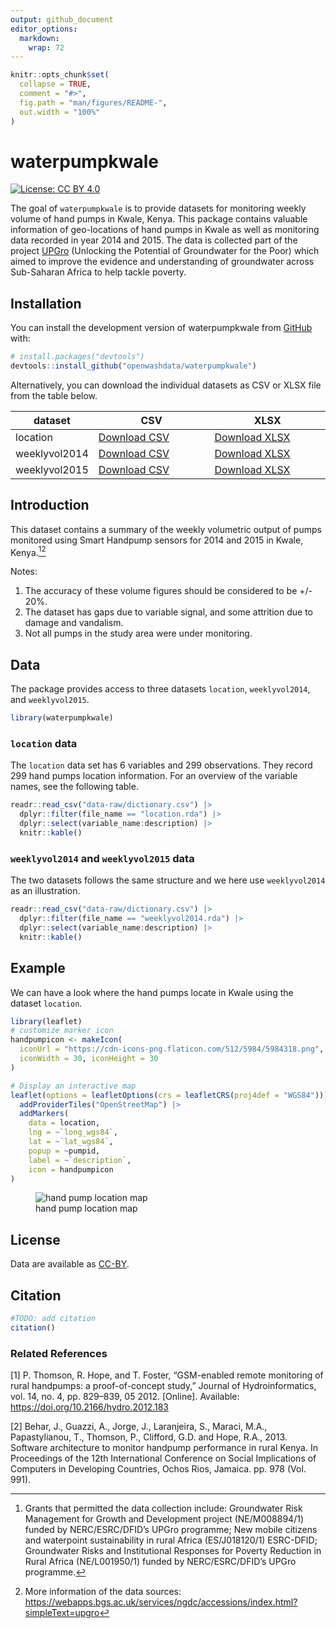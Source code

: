 ```yaml
---
output: github_document
editor_options: 
  markdown: 
    wrap: 72
---
```


<!-- README.md is generated from README.Rmd. Please edit that file -->

```r
knitr::opts_chunk$set(
  collapse = TRUE,
  comment = "#>",
  fig.path = "man/figures/README-",
  out.width = "100%"
)
```

# waterpumpkwale

<!-- badges: start -->

[![License: CC BY
4.0](https://img.shields.io/badge/License-CC_BY_4.0-lightgrey.svg)](https://creativecommons.org/licenses/by/4.0/)

<!-- badges: end -->

The goal of `waterpumpkwale` is to provide datasets for monitoring
weekly volume of hand pumps in Kwale, Kenya. This package contains
valuable information of geo-locations of hand pumps in Kwale as well as
monitoring data recorded in year 2014 and 2015. The data is collected
part of the project [UPGro](https://upgro.org) (Unlocking the Potential
of Groundwater for the Poor) which aimed to improve the evidence and
understanding of groundwater across Sub-Saharan Africa to help tackle
poverty.

## Installation

You can install the development version of waterpumpkwale from
[GitHub](https://github.com/waterpumpkwale) with:

``` r
# install.packages("devtools")
devtools::install_github("openwashdata/waterpumpkwale")
```

Alternatively, you can download the individual datasets as CSV or XLSX
file from the table below.

| dataset       | CSV                                                                                                    | XLSX                                                                                                     |
|------------------|---------------------------|---------------------------|
| location      | [Download CSV](https://github.com/openwashdata/waterpumpkwale/raw/main/inst/extdata/location.csv)      | [Download XLSX](https://github.com/openwashdata/waterpumpkwale/raw/main/inst/extdata/location.xlsx)      |
| weeklyvol2014 | [Download CSV](https://github.com/openwashdata/waterpumpkwale/raw/main/inst/extdata/weeklyvol2014.csv) | [Download XLSX](https://github.com/openwashdata/waterpumpkwale/raw/main/inst/extdata/weeklyvol2014.xlsx) |
| weeklyvol2015 | [Download CSV](https://github.com/openwashdata/waterpumpkwale/raw/main/inst/extdata/weeklyvol2015.csv) | [Download XLSX](https://github.com/openwashdata/waterpumpkwale/raw/main/inst/extdata/weeklyvol2015.xlsx) |

## Introduction

This dataset contains a summary of the weekly volumetric output of pumps
monitored using Smart Handpump sensors for 2014 and 2015 in Kwale, Kenya.[^1][^2]

[^1]: Grants that permitted the data collection include: Groundwater
    Risk Management for Growth and Development project (NE/M008894/1)
    funded by NERC/ESRC/DFID's UPGro programme; New mobile citizens and
    waterpoint sustainability in rural Africa (ES/J018120/1) ESRC-DFID;
    Groundwater Risks and Institutional Responses for Poverty Reduction
    in Rural Africa (NE/L001950/1) funded by NERC/ESRC/DFID's UPGro
    programme.

[^2]: More information of the data sources:
    <https://webapps.bgs.ac.uk/services/ngdc/accessions/index.html?simpleText=upgro>

Notes:

1.  The accuracy of these volume figures should be considered to be +/-
    20%.
2.  The dataset has gaps due to variable signal, and some attrition due
    to damage and vandalism.
3.  Not all pumps in the study area were under monitoring.


## Data

The package provides access to three datasets `location`,
`weeklyvol2014`, and `weeklyvol2015`.

```r
library(waterpumpkwale)
```
### `location` data

The `location` data set has 6 variables and 299 observations. 
They record 299 hand pumps location information.
For an overview of the variable names, see the following table.  


```r
readr::read_csv("data-raw/dictionary.csv") |>
  dplyr::filter(file_name == "location.rda") |>
  dplyr::select(variable_name:description) |> 
  knitr::kable()
```

### `weeklyvol2014` and `weeklyvol2015` data
The two datasets follows the same structure and we here use `weeklyvol2014` as an illustration.
```r
readr::read_csv("data-raw/dictionary.csv") |>
  dplyr::filter(file_name == "weeklyvol2014.rda") |>
  dplyr::select(variable_name:description) |> 
  knitr::kable()
```

## Example

We can have a look where the hand pumps locate in Kwale using the
dataset `location`.

```r
library(leaflet)
# customize marker icon 
handpumpicon <- makeIcon(
  iconUrl = "https://cdn-icons-png.flaticon.com/512/5984/5984318.png",
  iconWidth = 30, iconHeight = 30
)

# Display an interactive map
leaflet(options = leafletOptions(crs = leafletCRS(proj4def = "WGS84"))) |>
  addProviderTiles("OpenStreetMap") |>
  addMarkers(
    data = location,
    lng = ~`long_wgs84`,
    lat = ~`lat_wgs84`,
    popup = ~pumpid,
    label = ~`description`,
    icon = handpumpicon
)
```

![hand pump location map](man/figures/README-location.png)

## License

Data are available as
[CC-BY](https://github.com/openwashdata/waterpumpkwale/blob/main/LICENSE.md).

## Citation

```r
#TODO: add citation
citation()
```

### Related References

[1] P. Thomson, R. Hope, and T. Foster, "GSM-enabled remote monitoring
of rural handpumps: a proof-of-concept study," Journal of
Hydroinformatics, vol. 14, no. 4, pp. 829--839, 05 2012. [Online].
Available: <https://doi.org/10.2166/hydro.2012.183>

[2] Behar, J., Guazzi, A., Jorge, J., Laranjeira, S., Maraci, M.A.,
Papastylianou, T., Thomson, P., Clifford, G.D. and Hope, R.A., 2013.
Software architecture to monitor handpump performance in rural Kenya. In
Proceedings of the 12th International Conference on Social Implications
of Computers in Developing Countries, Ochos Rios, Jamaica. pp. 978 (Vol.
991).
